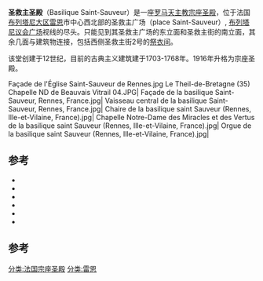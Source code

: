 '''圣救主圣殿'''（Basilique Saint-Sauveur）是一座[[罗马天主教|罗马天主教]][[宗座圣殿|宗座圣殿]]，位于法国[[布列塔尼大区|布列塔尼大区]][[雷恩|雷恩]]市中心西北部的圣救主广场（place Saint-Sauveur）, [[布列塔尼议会广场|布列塔尼议会广场]]视线的尽头。只能见到其圣救主广场的东立面和圣救主街的南立面，其余几面与建筑物连接，包括西侧圣救主街2号的[[祭衣间|祭衣间]]。

该堂创建于12世纪，目前的古典主义建筑建于1703-1768年。1916年升格为宗座圣殿。

<gallery>
Façade de l'Église Saint-Sauveur de Rennes.jpg
Le Theil-de-Bretagne (35) Chapelle ND de Beauvais Vitrail 04.JPG|
Façade de la basilique Saint-Sauveur, Rennes, France.jpg|
Vaisseau central de la basilique Saint-Sauveur, Rennes, France.jpg|
Chaire de la basilique saint Sauveur (Rennes, Ille-et-Vilaine, France).jpg|
Chapelle Notre-Dame des Miracles et des Vertus de la basilique saint Sauveur (Rennes, Ille-et-Vilaine, France).jpg|
Orgue de la basilique saint Sauveur (Rennes, Ille-et-Vilaine, France).jpg|
</gallery>

== 参考 ==
{{Reflist}}
* {{Ouvrage |author1=Paul Banéat |title=Le vieux Rennes |editor=Le Livre d'histoire |location=Paris |year=1999| pages=568-574 | isbn=2-84435-042-9}}
* {{Ouvrage|author1=Collectif| title=Le Patrimoine des Communes d'Ille-et-Vilaine|editor=Éditions Flohic|location=Paris|year=2000| pages=1241–1243| isbn=978-2-84234-072-8}}
* {{Ouvrage|author1=Philippe Bonnet|author2=Jean-Jacques Rioult|title=Dictionnaire guide du patrimoine. Bretagne.|editor=Éditions du patrimoine| location=Paris|year=2002| pages=405| isbn=978-2-85822-728-0}}
* {{Ouvrage|language=fr| author1=Isabelle Barbedor|title=Rennes|editor=Centre des monuments nationaux / Monum, éditions du patrimoine
|location=Paris|year=2004| | isbn=2-85822-796-9}}
* {{Ouvrage|language=fr|author1=Sabine Morvezin|author2=Musiques et danses en Bretagne|title=Orgues en Ille-et-Vilaine|editor=Presses universitaires de Rennes|location=Rennes|year=2006|isbn=2-7535-0153-X|url=http://www.pur-editions.fr/detail.php?idOuv=1018|access-date=2020-12-09|archive-date=2020-10-25|archive-url=https://web.archive.org/web/20201025050447/http://www.pur-editions.fr/detail.php?idOuv=1018|dead-url=no}} 
* {{Ouvrage| language=fr|author1=Jean-Michel Nectoux|title=Gabriel Fauré|editor=Fayard|location=Paris|year=2008|isbn=978-2-213-63547-7}}
== 参考 ==
{{reflist}}
[[分类:法国宗座圣殿|分类:法国宗座圣殿]]
[[分类:雷恩|分类:雷恩]]